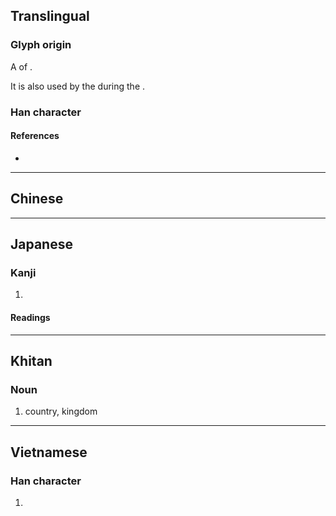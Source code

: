 {{character info/new}}
{{also|國|国}}
==Translingual==

===Glyph origin===
A {{w|variant Chinese character|variant form}} of {{m|mul|國}}.

It is also used by the {{w|Taiping Heavenly Kingdom}} during the {{w|Qing Dynasty}}.

===Han character===
{{Han char|rn=31|rad=囗|as=04|sn=7|four=|canj=WMG|ids=⿴囗王}}

====References====
* {{Han ref|kx=0217.190|dkj=04716|dj=0445.020|hdz=10713.100|uh=56EF}}

----

==Chinese==
{{zh-see|國|sgsv}}

----

==Japanese==

===Kanji===
{{ja-kanji|grade=uc|rs=囗04}}

# {{lb|ja|uncommon}} {{alternative form of|国|lang=ja}}

====Readings====
{{ja-readings
|goon=[[こく]] (koku)
|kanon=[[こく]] (koku)
|kun=[[くに]] (kuni)
}}

----

==Khitan==

===Noun===
{{head|zkt|noun}}

# country, kingdom

----

==Vietnamese==

===Han character===
{{vi-hantu|[[quốc]]|rs=囗04}}

# {{defn|lang=vi|sort=囗04}}